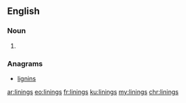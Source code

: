==English==

===Noun===
{{head|en|plural}}

# {{plural of|lining|lang=en}}

===Anagrams===
* [[lignins#English|lignins]]

[[ar:linings]]
[[eo:linings]]
[[fr:linings]]
[[ku:linings]]
[[my:linings]]
[[chr:linings]]